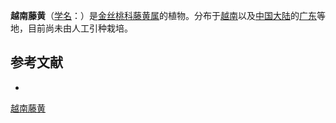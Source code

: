 {{Speciesbox
| name = 越南藤黄
| status = 
| status_system = 
| image =
| genus = Garcinia
| species = schefferi
| authority = Pierre
}}

'''越南藤黄'''（[[学名|学名]]：{{lang|la|''Garcinia schefferi''}}）是[[金丝桃科|金丝桃科]][[藤黄属|藤黄属]]的植物。分布于[[越南|越南]]以及[[中国大陆|中国大陆]]的[[广东|广东]]等地，目前尚未由人工引种栽培。

== 参考文献 ==
<div class="references-small">
* {{cite web| url =http://www.bioinfo.cn/db05/KmzwSpecies.php?action=view&id=3848| title =越南藤黄| work =《中国高等植物数据库全库》| publisher =中国科学院微生物研究所| author =昆明植物研究所| accessdate =2009-02-24| archive-date =2018-06-28| archive-url =https://web.archive.org/web/20180628204035/http://www.bioinfo.cn/db05/KmzwSpecies.php?action=view| dead-url =yes}}
</div>
{{Taxonbar|from=Q15226661}}

[[Category:藤黄属|越南藤黄]]


{{植物小作品}}